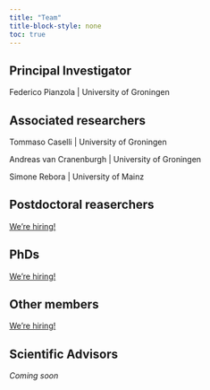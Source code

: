 ```yaml
---
title: "Team"
title-block-style: none
toc: true
---
```


## Principal Investigator

Federico Pianzola | University of Groningen

## Associated researchers

Tommaso Caselli | University of Groningen

Andreas van Cranenburgh | University of Groningen

Simone Rebora | University of Mainz

## Postdoctoral reaserchers

[We're hiring!](news/hiring/)

## PhDs

[We're hiring!](news/hiring/)

## Other members

[We're hiring!](news/hiring/)

## Scientific Advisors

*Coming soon*